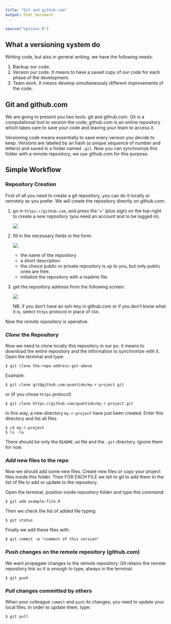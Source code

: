 ```yaml
---
title: "Git and github.com"
output: html_document
---
```


```r
source("options.R")
```

## What a versioning system do

Writing code, but also in general writing, we have the following needs:

1. Backup our code. 
2. Version our code. It means to have a saved copy of our code for
   each phase of the development.
3. Team work. It means develop simultaneously different improvements
   of the code.

## Git and github.com

We are going to present you two tools: git and github.com. Git is a
computational tool to version the code; github.com is an online
repository which takes care to save your code and leaving your team to
access it.

Versioning code means essentially to save every version you decide to
keep. Versions are labeled by an hash (a unique sequence of number and
letters) and saved in a folder named `.git`. Now you can synchronize
this folder with a remote repository, we use github.com for this
purpose.


## Simple Workflow

### Repository Creation

First of all you need to create a git repository, you can do it
locally or remotely as you prefer. We will create the repository
directly on github.com:

1. go in `https://github.com`, and press the '+' (plus sign) on the
   top-right to create a *new repository* (you need an account and to
   be logged in).

   ![](./images/course-of-base-git_20160427_175148_4398Z3f.png)

2. fill in the necessary fields in the form:

   ![](./images/course-of-base-git_20160427_173334_4398YEB.png)

   * the name of the repository 
   * a short description
   * the choice public or private repository is up to you, but only
      public ones are free.
   * initialize the repository with a readme file.

3. get the repository address from the following screen:

	![](./images/course-of-base-git_20160427_182724_4398mBm.png)

	NB: if you don't have an ssh-key in github.com or if you don't
    know what it is, select `https` protocol in place
    of `SSH`.

Now the *remote repository* is operative.

### *Clone* the Repository

Now we need to clone locally this repository in our pc: it means to download the entire
repository and the information to synchronize with it. 
Open the terminal and type:

	$ git clone the-repo-address-got-above

Example:

	$ git clone git@github.com:quantide/my-r-project.git

or (if you chose `https` protocol)

	$ git clone https://github.com/quantide/my-r-project.git

In this way, a new directory `my-r-project` have just been
created. Enter this directory and list all files

	$ cd my-r-project
	$ ls -la

There should be only the `README.md` file and the `.git`
directory. Ignore them for now.

### *Add* new files to the repo

Now we should add some new files. Create new files or copy your
project files inside this folder. Then FOR EACH FILE we tell to git to
add them to the list of file to add or update to the repository. 

Open the terminal, position inside repository folder and type this command:

	$ git add example-file.R

Then we check the list of added file typing:

	$ git status

Finally we add these files with:

	$ git commit -m "comment of this version"

### *Push* changes on the remote repository (github.com)

We want propagate changes to the remote repository. Git retains the
remote repository link so it is enough to type, always in the terminal:

	$ git push

### *Pull* changes committed by others

When your colleague `commit` and `push` its changes, you need to
update your local files. In order to update them, type:

	$ git pull
